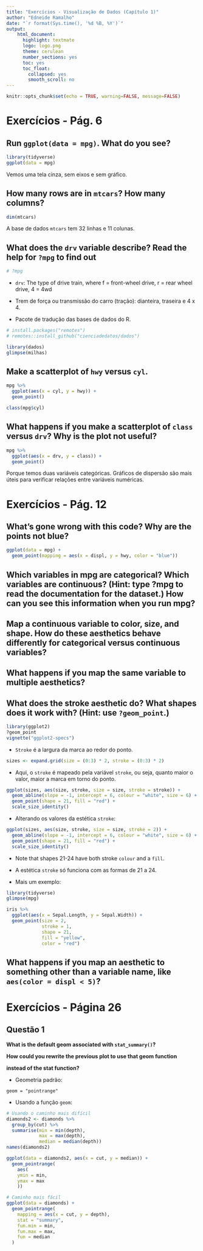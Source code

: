 ```yaml
---
title: "Exercícios - Visualização de Dados (Capítulo 1)"
author: "Edneide Ramalho"
date: "`r format(Sys.time(), '%d %B, %Y')`"
output: 
    html_document:
      highlight: textmate
      logo: logo.png
      theme: cerulean
      number_sections: yes
      toc: yes
      toc_float:
        collapsed: yes
        smooth_scroll: no
---
```


```r
knitr::opts_chunk$set(echo = TRUE, warning=FALSE, message=FALSE)
```

# Exercícios - Pág. 6

## Run `ggplot(data = mpg)`. What do you see?

```r
library(tidyverse)
ggplot(data = mpg)
```

Vemos uma tela cinza, sem eixos e sem gráfico.

## How many rows are in `mtcars`? How many columns?

```r
dim(mtcars)
```

A base de dados `mtcars` tem 32 linhas e 11 colunas.

## What does the `drv` variable describe? Read the help for `?mpg` to find out

```r
# ?mpg
```

-   `drv`: The type of drive train, where f = front-wheel drive, r = rear wheel drive, 4 = 4wd

-   Trem de força ou transmissão do carro (tração): dianteira, traseira e 4 x 4.

-   Pacote de tradução das bases de dados do R.

```r
# install.packages("remotes")
# remotes::install_github("cienciadedatos/dados")
```

```r
library(dados)
glimpse(milhas)
```

## Make a scatterplot of `hwy` versus `cyl`.

```r
mpg %>% 
  ggplot(aes(x = cyl, y = hwy)) +
  geom_point()
```

```r
class(mpg$cyl)
```

## What happens if you make a scatterplot of `class` versus `drv`? Why is the plot not useful?

```r
mpg %>% 
  ggplot(aes(x = drv, y = class)) +
  geom_point()
```

Porque temos duas variáveis categóricas. Gráficos de dispersão são mais úteis para verificar relações entre variáveis numéricas.

# Exercícios - Pág. 12

## What's gone wrong with this code? Why are the points not blue?

```r
ggplot(data = mpg) +
  geom_point(mapping = aes(x = displ, y = hwy, color = "blue"))
```

## Which variables in mpg are categorical? Which variables are continuous? (Hint: type ?mpg to read the documentation for the dataset.) How can you see this information when you run mpg?

## Map a continuous variable to color, size, and shape. How do these aesthetics behave differently for categorical versus continuous variables?

## What happens if you map the same variable to multiple aesthetics?

## What does the stroke aesthetic do? What shapes does it work with? (Hint: use `?geom_point`.)

```r
library(ggplot2)
?geom_point
vignette("ggplot2-specs")
```

-   `Stroke` é a largura da marca ao redor do ponto.

```r
sizes <- expand.grid(size = (0:3) * 2, stroke = (0:3) * 2)
```

-   Aqui, o `stroke` é mapeado pela variável `stroke`, ou seja, quanto maior o valor, maior a marca em torno do ponto.

```r
ggplot(sizes, aes(size, stroke, size = size, stroke = stroke)) + 
  geom_abline(slope = -1, intercept = 6, colour = "white", size = 6) + 
  geom_point(shape = 21, fill = "red") +
  scale_size_identity()
```

-   Alterando os valores da estética `stroke`:

```r
ggplot(sizes, aes(size, stroke, size = size, stroke = 2)) + 
  geom_abline(slope = -1, intercept = 6, colour = "white", size = 6) + 
  geom_point(shape = 21, fill = "red") +
  scale_size_identity()
```

-   Note that shapes 21-24 have both stroke `colour` and a `fill`.

-   A estética `stroke` só funciona com as formas de 21 a 24.

-   Mais um exemplo:

```r
library(tidyverse)
glimpse(mpg)
```

```r
iris %>% 
  ggplot(aes(x = Sepal.Length, y = Sepal.Width)) +
  geom_point(size = 2, 
             stroke = 1, 
             shape = 21, 
             fill = "yellow",
             color = "red")
```

## What happens if you map an aesthetic to something other than a variable name, like `aes(color = displ < 5)`?

# Exercícios - Página 26

## Questão 1

**What is the default geom associated with `stat_summary()`?**

**How could you rewrite the previous plot to use that geom function**

**instead of the stat function?**

-   Geometria padrão:

<!-- -->

    geom = "pointrange"

-   Usando a função `geom`:

```r
# Usando o caminho mais difícil
diamonds2 <- diamonds %>% 
  group_by(cut) %>% 
  summarise(min = min(depth),
            max = max(depth),
            median = median(depth))
names(diamonds2)

ggplot(data = diamonds2, aes(x = cut, y = median)) +
  geom_pointrange(
    aes(
    ymin = min,
    ymax = max
    ))
```

```r
# Caminho mais fácil
ggplot(data = diamonds) +
  geom_pointrange(
    mapping = aes(x = cut, y = depth),
    stat = "summary",
    fun.min = min,
    fun.max = max,
    fun = median
  )
```
